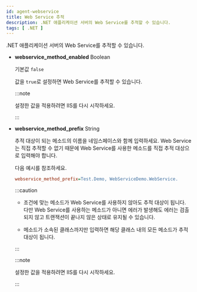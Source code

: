 ```yaml
---
id: agent-webservice
title: Web Service 추적
description: .NET 애플리케이션 서버의 Web Service를 추적할 수 있습니다.
tags: [ .NET ]
---
```


.NET 애플리케이션 서버의 Web Service를 추적할 수 있습니다.

* **webservice_method_enabled** <span class='type'>Boolean</span>

  기본값 `false`

  값을 `true`로 설정하면 Web Service를 추적할 수 있습니다. 
  
  :::note

  설정한 값을 적용하려면 IIS를 다시 시작하세요.

  :::

* **webservice_method_prefix** <span class='type'>String</span>

  추적 대상이 되는 메소드의 이름을 네임스페이스와 함께 입력하세요. Web Service는 직접 추적할 수 없기 때문에 Web Service를 사용한 메소드를 직접 추적 대상으로 입력해야 합니다.

  다음 예시를 참조하세요.

  ```ini title='whatap.conf'
  webservice_method_prefix=Test.Demo, WebServiceDemo.WebService.
  ```

  :::caution

  - 조건에 맞는 메소드가 Web Service를 사용하지 않아도 추적 대상이 됩니다. 다만 Web Service를 사용하는 메소드가 아니면 에러가 발생해도 에러는 검출되지 않고 트랜잭션이 끝나지 않은 상태로 유지될 수 있습니다.

  - 메소드가 소속된 클래스까지만 입력하면 해당 클래스 내의 모든 메소드가 추적 대상이 됩니다.

  :::

  :::note

  설정한 값을 적용하려면 IIS를 다시 시작하세요.

  :::